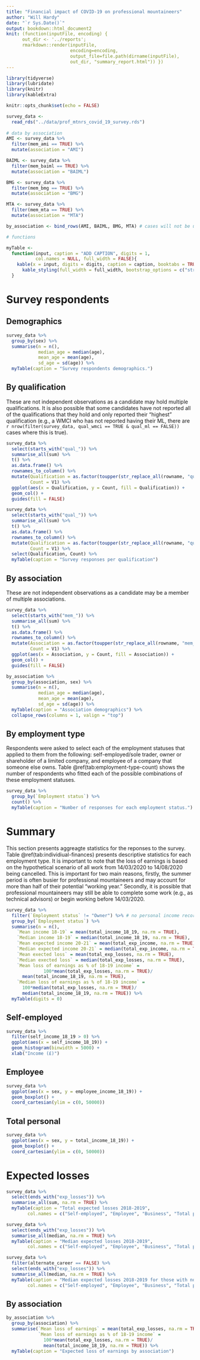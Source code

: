 ```yaml
---
title: "Financial impact of COVID-19 on professional mountaineers"
author: "Will Hardy"
date: "`r Sys.Date()`"
output: bookdown::html_document2
knit: (function(inputFile, encoding) { 
      out_dir <- '../reports';
      rmarkdown::render(inputFile,
                        encoding=encoding, 
                        output_file=file.path(dirname(inputFile), 
                        out_dir, "summary_report.html")) })
---
```


```r
library(tidyverse)
library(lubridate)
library(knitr)
library(kableExtra)

knitr::opts_chunk$set(echo = FALSE)

survey_data <- 
  read_rds("../data/prof_mtnrs_covid_19_survey.rds")
  
# data by association
AMI <- survey_data %>% 
  filter(mem_ami == TRUE) %>% 
  mutate(association = "AMI")

BAIML <- survey_data %>% 
  filter(mem_baiml == TRUE) %>% 
  mutate(association = "BAIML")

BMG <- survey_data %>% 
  filter(mem_bmg == TRUE) %>% 
  mutate(association = "BMG")

MTA <- survey_data %>% 
  filter(mem_mta == TRUE) %>% 
  mutate(association = "MTA")

by_association <- bind_rows(AMI, BAIML, BMG, MTA) # cases will not be unique

# functions

myTable <- 
  function(input, caption = "ADD CAPTION", digits = 1, 
           col.names = NULL, full_width = FALSE){
    kable(x = input, digits = digits, caption = caption, booktabs = TRUE) %>% 
      kable_styling(full_width = full_width, bootstrap_options = c("striped", "hover"))
  }

```


# Survey respondents

## Demographics

```r
survey_data %>% 
  group_by(sex) %>% 
  summarise(n = n(),
            median_age = median(age),
            mean_age = mean(age),
            sd_age = sd(age)) %>% 
  myTable(caption = "Survey respondents demographics.")
```


## By qualification

These are not independent observations as a candidate may hold multiple qualifications. It is also possible that some candidates have not reported all of the qualifications that they hold and only reported their "highest" qualification (e.g., a WMCI who has not reported having their ML, there are `r nrow(filter(survey_data, qual_wmci == TRUE & qual_ml == FALSE))` cases where this is true).

```r
survey_data %>% 
  select(starts_with("qual_")) %>% 
  summarise_all(sum) %>% 
  t() %>% 
  as.data.frame() %>% 
  rownames_to_column() %>% 
  mutate(Qualification = as.factor(toupper(str_replace_all(rowname, "qual_", ""))),
         Count = V1) %>% 
  ggplot(aes(x = Qualification, y = Count, fill = Qualification)) +
  geom_col() +
  guides(fill = FALSE)
```

```r
survey_data %>% 
  select(starts_with("qual_")) %>% 
  summarise_all(sum) %>% 
  t() %>% 
  as.data.frame() %>% 
  rownames_to_column() %>% 
  mutate(Qualification = as.factor(toupper(str_replace_all(rowname, "qual_", ""))),
         Count = V1) %>% 
  select(Qualification, Count) %>% 
  myTable(caption = "Survey responses per qualification")
```


## By association

These are not independent observations as a candidate may be a member of multiple associations.

```r
survey_data %>% 
  select(starts_with("mem_")) %>% 
  summarise_all(sum) %>% 
  t() %>% 
  as.data.frame() %>% 
  rownames_to_column() %>% 
  mutate(Association = as.factor(toupper(str_replace_all(rowname, "mem_", ""))),
         Count = V1) %>% 
  ggplot(aes(x = Association, y = Count, fill = Association)) +
  geom_col() +
  guides(fill = FALSE)
```


```r
by_association %>% 
  group_by(association, sex) %>% 
  summarise(n = n(),
            median_age = median(age),
            mean_age = mean(age),
            sd_age = sd(age)) %>% 
  myTable(caption = "Association demographics") %>% 
  collapse_rows(columns = 1, valign = "top")
```


## By employment type

Respondents were asked to select each of the employment statuses that applied to them from the following: self-employed/sole trader, owner or shareholder of a limited company, and employee of a company that someone else owns. Table \@ref(tab:employment-type-count) shows the number of respondents who fitted each of the possible combinations of these employment statuses.

```r
survey_data %>% 
  group_by(`Employment status`) %>% 
  count() %>% 
  myTable(caption = "Number of responses for each employment status.")
```


# Summary

This section presents aggreagte statistics for the reponses to the survey. Table \@ref(tab:individiual-finances) presents descriptive statistics for each employment type. It is important to note that the loss of earnings is based on the hypothetical scenario of all work from 14/03/2020 to 14/08/2020 being cancelled. This is important for two main reasons, firstly, the summer period is often busier for professional mountaineers and may account for more than half of their potential "working year." Secondly, it is possible that professional mountaineers may still be able to complete some work (e.g., as technical advisors) or begin working before 14/03/2020.

```r
survey_data %>% 
  filter(`Employment status` != "Owner") %>% # no personal income recorded
  group_by(`Employment status`) %>% 
  summarise(n = n(),
    `Mean income 18-19` = mean(total_income_18_19, na.rm = TRUE),
    `Median income 18-19` = median(total_income_18_19, na.rm = TRUE),
    `Mean expected income 20-21` = mean(total_exp_income, na.rm = TRUE),
    `Median expected income 20-21` = median(total_exp_income, na.rm = TRUE),
    `Mean exected loss` = mean(total_exp_losses, na.rm = TRUE),
    `Median exected loss` = median(total_exp_losses, na.rm = TRUE),
    `Mean loss of earnings as % of 18-19 income` = 
              100*mean(total_exp_losses, na.rm = TRUE)/
      mean(total_income_18_19, na.rm = TRUE),
    `Median loss of earnings as % of 18-19 income` = 
      100*median(total_exp_losses, na.rm = TRUE)/
      median(total_income_18_19, na.rm = TRUE)) %>% 
  myTable(digits = 0)
```


## Self-employed

```r
survey_data %>% 
  filter(self_income_18_19 > 0) %>% 
  ggplot(aes(x = self_income_18_19)) +
  geom_histogram(binwidth = 5000) + 
  xlab("Income (£)")
```


## Employee

```r
survey_data %>% 
  ggplot(aes(x = sex, y = employee_income_18_19)) +
  geom_boxplot() +
  coord_cartesian(ylim = c(0, 50000))
```


## Total personal

```r
survey_data %>% 
  ggplot(aes(x = sex, y = total_income_18_19)) +
  geom_boxplot() +
  coord_cartesian(ylim = c(0, 50000))
```


# Expected losses

```r
survey_data %>% 
  select(ends_with("exp_losses")) %>% 
  summarise_all(sum, na.rm = TRUE) %>% 
  myTable(caption = "Total expected losses 2018-2019",
        col.names = c("Self-employed", "Employee", "Business", "Total personal"))

survey_data %>% 
  select(ends_with("exp_losses")) %>% 
  summarise_all(median, na.rm = TRUE) %>% 
  myTable(caption = "Median expected losses 2018-2019",
        col.names = c("Self-employed", "Employee", "Business", "Total personal"))

survey_data %>% 
  filter(alternate_career == FALSE) %>% 
  select(ends_with("exp_losses")) %>% 
  summarise_all(median, na.rm = TRUE) %>% 
  myTable(caption = "Median expected losses 2018-2019 for those with no alternate career",
        col.names = c("Self-employed", "Employee", "Business", "Total personal"))

```


## By association

```r
by_association %>% 
  group_by(association) %>% 
  summarise(`Mean loss of earnings` = mean(total_exp_losses, na.rm = TRUE),
            `Mean loss of earnings as % of 18-19 income` = 
              100*mean(total_exp_losses, na.rm = TRUE)/
              mean(total_income_18_19, na.rm = TRUE)) %>% 
  myTable(caption = "Expected loss of earnings by association")
```



